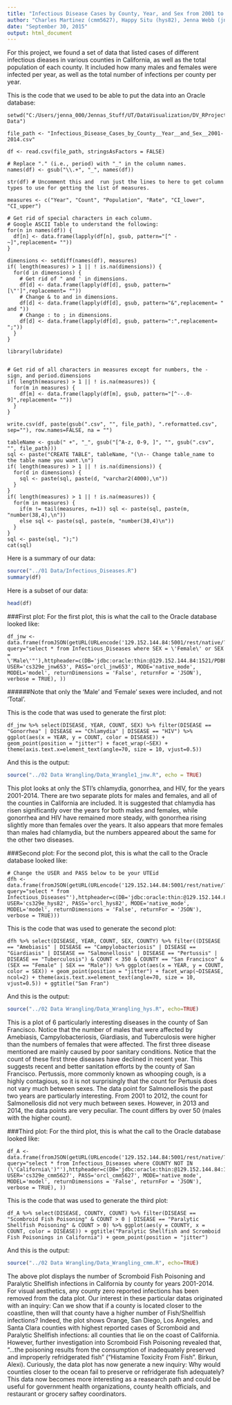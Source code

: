 ```yaml
---
title: "Infectious Disease Cases by County, Year, and Sex from 2001 to 2014"
author: "Charles Martinez (cmm5627), Happy Situ (hys82), Jenna Webb (jnw653)"
date: "September 30, 2015"
output: html_document
---
```


For this project, we found a set of data that listed cases of different infectious dieases in various counties in California, as well as the total population of each county. It included how many males and females were infected per year, as well as the total number of infections per county per year.   

This is the code that we used to be able to put the data into an Oracle database:  
```
setwd("C:/Users/jenna_000/Jennas_Stuff/UT/DataVisualization/DV_RProject2/01 Data")

file_path <- "Infectious_Disease_Cases_by_County__Year__and_Sex__2001-2014.csv"

df <- read.csv(file_path, stringsAsFactors = FALSE)

# Replace "." (i.e., period) with "_" in the column names.
names(df) <- gsub("\\.+", "_", names(df))

str(df) # Uncomment this and  run just the lines to here to get column types to use for getting the list of measures.

measures <- c("Year", "Count", "Population", "Rate", "CI_lower", "CI_upper")

# Get rid of special characters in each column.
# Google ASCII Table to understand the following:
for(n in names(df)) {
  df[n] <- data.frame(lapply(df[n], gsub, pattern="[^ -~]",replacement= ""))
}

dimensions <- setdiff(names(df), measures)
if( length(measures) > 1 || ! is.na(dimensions)) {
  for(d in dimensions) {
    # Get rid of " and ' in dimensions.
    df[d] <- data.frame(lapply(df[d], gsub, pattern="[\"']",replacement= ""))
    # Change & to and in dimensions.
    df[d] <- data.frame(lapply(df[d], gsub, pattern="&",replacement= " and "))
    # Change : to ; in dimensions.
    df[d] <- data.frame(lapply(df[d], gsub, pattern=":",replacement= ";"))
  }
}

library(lubridate)


# Get rid of all characters in measures except for numbers, the - sign, and period.dimensions
if( length(measures) > 1 || ! is.na(measures)) {
  for(m in measures) {
    df[m] <- data.frame(lapply(df[m], gsub, pattern="[^--.0-9]",replacement= ""))
  }
}

write.csv(df, paste(gsub(".csv", "", file_path), ".reformatted.csv", sep=""), row.names=FALSE, na = "")

tableName <- gsub(" +", "_", gsub("[^A-z, 0-9, ]", "", gsub(".csv", "", file_path)))
sql <- paste("CREATE TABLE", tableName, "(\n-- Change table_name to the table name you want.\n")
if( length(measures) > 1 || ! is.na(dimensions)) {
  for(d in dimensions) {
    sql <- paste(sql, paste(d, "varchar2(4000),\n"))
  }
}
if( length(measures) > 1 || ! is.na(measures)) {
  for(m in measures) {
    if(m != tail(measures, n=1)) sql <- paste(sql, paste(m, "number(38,4),\n"))
    else sql <- paste(sql, paste(m, "number(38,4)\n"))
  }
}
sql <- paste(sql, ");")
cat(sql)
```

Here is a summary of our data:  

```r
source("../01 Data/Infectious_Diseases.R")
summary(df)
```

Here is a subset of our data:  
```r
head(df)
```

###First plot:
For the first plot, this is what the call to the Oracle database looked like:  
```
df_jnw <- data.frame(fromJSON(getURL(URLencode('129.152.144.84:5001/rest/native/?query="select * from Infectious_Diseases where SEX = \'Female\' or SEX = \'Male\'"'),httpheader=c(DB='jdbc:oracle:thin:@129.152.144.84:1521/PDBF15DV.usuniversi01134.oraclecloud.internal', USER='cs329e_jnw653', PASS='orcl_jnw653', MODE='native_mode', MODEL='model', returnDimensions = 'False', returnFor = 'JSON'), verbose = TRUE), ))
```
######Note that only the 'Male' and 'Female' sexes were included, and not 'Total'.

This is the code that was used to generate the first plot:  
```
df_jnw %>% select(DISEASE, YEAR, COUNT, SEX) %>% filter(DISEASE == "Gonorrhea" | DISEASE == "Chlamydia" | DISEASE == "HIV") %>% ggplot(aes(x = YEAR, y = COUNT, color = DISEASE)) + geom_point(position = "jitter") + facet_wrap(~SEX) + theme(axis.text.x=element_text(angle=70, size = 10, vjust=0.5))
```
And this is the output:  
```r
source("../02 Data Wrangling/Data_Wrangle1_jnw.R", echo = TRUE)
```
  
This plot looks at only the STI's chlamydia, gonorrhea, and HIV, for the years 2001-2014. There are two separate plots for males and females, and all of the counties in California are included. It is suggested that chlamydia has risen significantly over the years for both males and females, while gonorrhea and HIV have remained more steady, with gonorrhea rising slightly more than females over the years. It also appears that more females than males had chlamydia, but the numbers appeared about the same for the other two diseases.

###Second plot:
For the second plot, this is what the call to the Oracle database looked like:  
```
# Change the USER and PASS below to be your UTEid
dfh <- data.frame(fromJSON(getURL(URLencode('129.152.144.84:5001/rest/native/?query="select * from Infectious_Diseases"'),httpheader=c(DB='jdbc:oracle:thin:@129.152.144.84:1521/PDBF15DV.usuniversi01134.oraclecloud.internal', USER='cs329e_hys82', PASS='orcl_hys82', MODE='native_mode', MODEL='model', returnDimensions = 'False', returnFor = 'JSON'), verbose = TRUE)))
```

This is the code that was used to generate the second plot:  
```
dfh %>% select(DISEASE, YEAR, COUNT, SEX, COUNTY) %>% filter((DISEASE == "Amebiasis" | DISEASE == "Campylobacteriosis" | DISEASE == "Giardiasis" | DISEASE == "Salmonellosis" | DISEASE == "Pertussis" | DISEASE == "Tuberculosis") & COUNT < 350 & COUNTY == "San Francisco" & (SEX == "Female" | SEX == "Male")) %>% ggplot(aes(x = YEAR, y = COUNT, color = SEX)) + geom_point(position = "jitter") + facet_wrap(~DISEASE, ncol=2) + theme(axis.text.x=element_text(angle=70, size = 10, vjust=0.5)) + ggtitle("San Fran")

```
And this is the output: 
```r
source("../02 Data Wrangling/Data_Wrangling_hys.R", echo=TRUE)
```

This is a plot of 6 particularly interesting diseases in the county of San Francisco. Notice that the number of males that were affected by Amebiasis, Campylobacteriosis, Giardiasis, and Tuberculosis were higher than the numbers of females that were affected. The first three disease mentioned are mainly caused by poor sanitary conditions. Notice that the count of these first three diseases have declined in recent year. This suggests recent and better sanitation efforts by the county of San Francisco. Pertussis, more commonly known as whooping cough, is a highly contagious, so it is not surprisingly that the count for Pertusis does not vary much between sexes. The data point for Salmonellosis the past two years are particularly interesting. From 2001 to 2012, the count for Salmonellosis did not very much between sexes. However, in 2013 and 2014, the data points are very peculiar. The count differs by over 50 (males with the higher count).

###Third plot:
For the third plot, this is what the call to the Oracle database looked like:  
```
df_A <- data.frame(fromJSON(getURL(URLencode('129.152.144.84:5001/rest/native/?query="select * from Infectious_Diseases where COUNTY NOT IN (\'California\')"'),httpheader=c(DB='jdbc:oracle:thin:@129.152.144.84:1521/PDBF15DV.usuniversi01134.oraclecloud.internal', USER='cs329e_cmm5627', PASS='orcl_cmm5627', MODE='native_mode', MODEL='model', returnDimensions = 'False', returnFor = 'JSON'), verbose = TRUE), ))
```

This is the code that was used to generate the third plot:  
```
df_A %>% select(DISEASE, COUNTY, COUNT) %>% filter(DISEASE == "Scombroid Fish Poisoning" & COUNT > 0 | DISEASE == "Paralytic Shellfish Poisoning" & COUNT > 0) %>% ggplot(aes(y = COUNTY, x = COUNT, color = DISEASE)) + ggtitle("Paralytic Shellfish and Scromboid Fish Poisonings in California") + geom_point(position = "jitter") 
```
And this is the output: 
```r
source("../02 Data Wrangling/Data_Wrangling_cmm.R", echo=TRUE)
```

The above plot displays the number of Scromboid Fish Poisoning and Paralytic Shellfish infections in California by county for years 2001-2014. For visual aesthetics, any county zero reported infections has been removed from the data plot. Our interest in these particular datas originated with an inquiry: Can we show that if a county is located closer to the coastline, then will that county have a higher number of Fish/Shellfish infections? Indeed, the plot shows Orange, San Diego, Los Angeles, and Santa Clara counties with highest reported cases of Scromboid and Paralytic Shellfish infections: all counties that lie on the coast of California. However, further investigation into Scromboid Fish Poisoning revealed that, "...the poisoning results from the consumption of inadequately preserved and improperly refridgerated fish" ("Histamine Toxicity From Fish". Birkun, Alexi). Curiously, the data plot has now generate a new inquiry: Why would counties closer to the ocean fail to preserve or refridgerate fish adequately? This data now becomes more interesting as a reasearch path and could be useful for government health organizations, county health officials, and restaurant or grocery saftey coordinators. 
